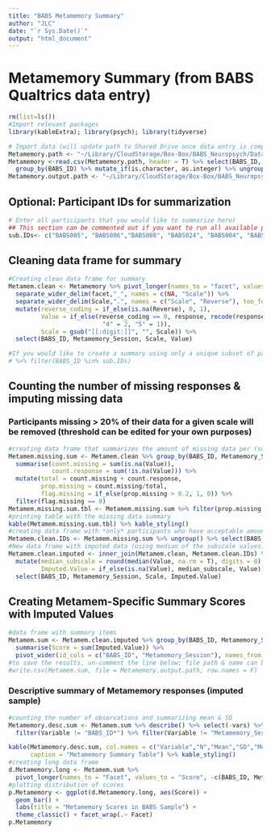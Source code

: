 ```yaml
---
title: "BABS Metamemory Summary"
author: "JLC"
date: "`r Sys.Date()`"
output: "html_document"
---
```


# Metamemory Summary (from BABS Qualtrics data entry)

```r
rm(list=ls())
#Import relevant packages
library(kableExtra); library(psych); library(tidyverse)

# Import data (will update path to Shared Drive once data entry is complete)
Metamemory.path <- "~/Library/CloudStorage/Box-Box/BABS_Neuropsych/Data/Metamemory.csv"
Metamemory <-read.csv(Metamemory.path, header = T) %>% select(BABS_ID, starts_with("Metamem")) %>%
  group_by(BABS_ID) %>% mutate_if(is.character, as.integer) %>% ungroup()
Metamemory.output.path <- "~/Library/CloudStorage/Box-Box/BABS_Neuropsych/Data/Metamemory_imputed_sum.csv"
```

## Optional: Participant IDs for summarization

```r
# Enter all participants that you would like to summarize here)
## This section can be commented out if you want to run all available participants
sub.IDs<- c("BABS005", "BABS006","BABS008", "BABS024", "BABS004", "BABS007", "BABS009", "BABS010", "BABS011", "BABS012")
```

## Cleaning data frame for summary

```r
#Creating clean data frame for summary
Metamem.clean <- Metamemory %>% pivot_longer(names_to = "facet", values_to = "response", -c(BABS_ID, Metamemory_Session)) %>%
  separate_wider_delim(facet,"_", names = c(NA, "Scale")) %>%
  separate_wider_delim(Scale,".", names = c("Scale", "Reverse"), too_few = "align_start") %>%
  mutate(reverse_coding = if_else(is.na(Reverse), 0, 1),
         Value = if_else(reverse_coding == 0, response, recode(response, "1" = 5, "2" = 4, "3" = 3, 
                          "4" = 2, "5" = 1)),
         Scale = gsub("[[:digit:]]", "", Scale)) %>%
  select(BABS_ID, Metamemory_Session, Scale, Value)

#If you would like to create a summary using only a unique subset of participant IDs that you have supplied (in previous code chunk), you can simply add the following line of code to filter the raw data to the code above
# %>% filter(BABS_ID %in% sub.IDs)
```

## Counting the number of missing responses & imputing missing data
### Participants missing > 20% of their data for a given scale will be removed (threshold can be edited for your own purposes)

```r
#creating data frame that summarizes the amount of missing data per (sub)scale for each participant
Metamem.missing.sum <- Metamem.clean %>% group_by(BABS_ID, Metamemory_Session, Scale) %>%
  summarise(count.missing = sum(is.na(Value)),
            count.response = sum(!is.na(Value))) %>%
  mutate(total = count.missing + count.response,
         prop.missing = count.missing/total,
         flag.missing = if_else(prop.missing > 0.2, 1, 0)) %>%
  filter(flag.missing == 0)
Metamem.missing.sum.tbl <- Metamem.missing.sum %>% filter(prop.missing != 0)
#printing table with the missing data summary
kable(Metamem.missing.sum.tbl) %>% kable_styling()
#creating data frame with *only* participants who have acceptable amounts of missing data (i.e., < 20% missing)
Metamem.clean.IDs <- Metamem.missing.sum %>% ungroup() %>% select(BABS_ID, Metamemory_Session) %>% group_by(BABS_ID, Metamemory_Session) %>% distinct()
#New data frame with imputed data (using median of the subscale values)
Metamem.clean.imputed <- inner_join(Metamem.clean, Metamem.clean.IDs) %>% group_by(BABS_ID, Metamemory_Session, Scale) %>%
  mutate(median_subscale = round(median(Value, na.rm = T), digits = 0),
         Imputed.Value = if_else(is.na(Value), median_subscale, Value)) %>% ungroup() %>%
  select(BABS_ID, Metamemory_Session, Scale, Imputed.Value)
```

## Creating Metamem-Specific Summary Scores with Imputed Values

```r
#data frame with summary items
Metamem.sum <- Metamem.clean.imputed %>% group_by(BABS_ID, Metamemory_Session, Scale) %>%
  summarise(Score = sum(Imputed.Value)) %>%
  pivot_wider(id_cols = c("BABS_ID", "Metamemory_Session"), names_from = "Scale", values_from = "Score")
#to save the results, un-comment the line below; file path & name can be adjusted in the first code chunk
#write.csv(Metamem.sum, file = Metamemory.output.path, row.names = F)
```

### Descriptive summary of Metamemory responses (imputed sample)

```r
#counting the number of observations and summarizing mean & SD
Metamemory.desc.sum <- Metamem.sum %>% describe() %>% select(-vars) %>% rownames_to_column(var = "Variable") %>%
  filter(Variable != "BABS_ID*") %>% filter(Variable != "Metamemory_Session")

kable(Metamemory.desc.sum, col.names = c("Variable","N","Mean","SD","Median","Trimmed Mean","Median Abs. Deviation","Min","Max","Range","Skew","Kurtosis","SE"),
      caption = "Metamemory Summary Table") %>% kable_styling()
#creating long data frame
d.Metamemory.long <- Metamem.sum %>% 
  pivot_longer(names_to = "Facet", values_to = "Score", -c(BABS_ID, Metamemory_Session))
#plotting distribution of scores
p.Metamemory <- ggplot(d.Metamemory.long, aes(Score)) +
  geom_bar() + 
  labs(title = "Metamemory Scores in BABS Sample") +
  theme_classic() + facet_wrap(.~ Facet)
p.Metamemory
```